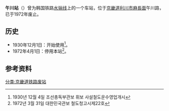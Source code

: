 {{朝鮮半島車站資訊
|公司色 = black
|文字色 = 
|站名 = 午川站
|圖片 = 
|pxl = 
|圖片說明 =
|前一站 = [[霁日站|霁日]]
|前一站距離 = 4.6
|後一站距離 = 5.7
|後一站 = [[标桥站|标桥]]
|諺文 = 오천역
|朝鮮漢字 = 午川驛
|文觀部式 = Ocheon-yeok
|馬-賴式 = 
|副站名 = 
|車站編號 = 
|停站路線數 = 
|所屬公司 = [[大韩民国铁道厅|大韩民国铁道厅]]
|所屬路線 = [[水骊线|水骊线]]
|距離 = 40.0
|起點站 = [[水原站_(京畿道)|水原]]
|所在地 =[[京畿道|京畿道]][[利川市_(京畿道)|利川市]][[麻長面|麻長面]]午川路55
|車站構造 = 地面车站
|月台配置 = 
|啟用年月日 = 1930年12月1日 
|廢站年月日 = 1972年4月1日
|上下車人次 = 
|統計年度 = 
|轉車 = 
|備註 = 
|全寬備註 = 
}}

'''午川站'''（{{kor|諺=오천역|漢=午川驛|羅=Ocheon yeok|f=y}}）曾为韩国铁路[[水骊线|水骊线]]上的一个车站，位于[[京畿道|京畿道]][[利川市_(京畿道)|利川市]][[麻長面|麻長面]]午川路，已于1972年废止。

== 历史 ==
*1930年12月1日：开始使用<ref>1930년 12월 4일 조선총독부관보 휘보 사설철도운수영업개시</ref>。
*1972年4月1日：停用本站<ref>1972년 3월 31일 대한민국관보 철도청고시제22호</ref>。

== 参考资料 ==
{{reflist}}

{{水骊线}}

[[分类:京畿道铁路废站|分类:京畿道铁路废站]]